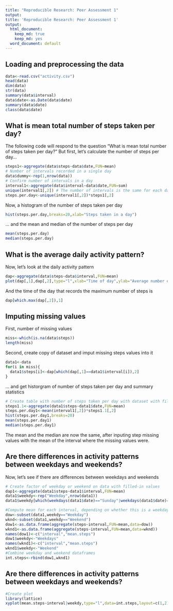 ```yaml
---
title: "Reproducible Research: Peer Assessment 1"
output: 
title: 'Reproducible Research: Peer Assessment 1'
output:
  html_document:
    keep_md: true
    keep_md: yes
  word_document: default
---
```



## Loading and preprocessing the data
```r


data<-read.csv("activity.csv")
head(data)
dim(data)
str(data)
summary(data$interval)
data$date<-as.Date(data$date)
summary(data$date)
class(data$date)
```

## What is mean total number of steps taken per day?
The following code will respond to the question "What is mean total number of steps taken per day?"
But first, let's calculate the number of steps per day...
```r
steps1<-aggregate(data$steps~data$date,FUN=mean)
# Number of intervals recorded in a single day
data$dummy<-rep(1,nrow(data))
# Confirm number of intervals in a day
interval1<-aggregate(data$interval~data$date,FUN=sum)
unique(interval1[,2]) # The number of intervals is the same for each day in the datset
steps.per.day<-unique(interval1[,2])*steps1[,2]
```
Now, a histogram of the number of steps taken per day
```r
hist(steps.per.day,breaks=20,xlab="Steps taken in a day")
```


... and the mean and median of the number of steps per day
```r
mean(steps.per.day)
median(steps.per.day)
```

## What is the average daily activity pattern?


Now, let's look at the daily activity pattern
```r
dap<-aggregate(data$steps~data$interval,FUN=mean)
plot(dap[,1],dap[,2],type="l",xlab="Time of day",ylab="Average number of steps in 5 mins")
```
And the time of the day that records the maximum number of steps is
```r
dap[which.max(dap[,2]),1]
```

## Imputing missing values
First, number of missing values
```r
miss<-which(is.na(data$steps))
length(miss)
```
Second, create copy of dataset and imput missing steps values into it
```r
data1<-data
for(i in miss){
  data1$steps[i]<-dap[which(dap[,1]==data1$interval[i]),2]
}
```
... and get historgram of number of steps taken per day and summary statistics
```r
# Create table with number of steps taken per day with dataset with filled-in missing values
steps1.1<-aggregate(data1$steps~data1$date,FUN=mean)
steps.per.day1<-mean(interval1[,2])*steps1.1[,2]
hist(steps.per.day1,breaks=20)
mean(steps.per.day1)
median(steps.per.day1)
```
The mean and the median are now the same, after inputing step missing values with the mean of the interval where the missing values were.

## Are there differences in activity patterns between weekdays and weekends?
Now, let's see if there are differences between weekdays and weekends
```r
# Create factor of weekday or weekend on data with filled-in values
dap1<-aggregate(data1$steps~data1$interval,FUN=mean)
data1$weekdy<-rep("Weekday",nrow(data1))
data1$weekdy[which(weekdays(data1$date)=="Sunday"|weekdays(data1$date)=="Saturday")]<-"Weekend"

#Compute mean for each interval, depending on whether this is a weekday or weekend day
dow<-subset(data1,weekdy=="Weekday")
wknd<-subset(data1,weekdy=="Weekend")
dow1<-as.data.frame(aggregate(steps~interval,FUN=mean,data=dow))
wknd1<-as.data.frame(aggregate(steps~interval,FUN=mean,data=wknd))
names(dow1)<-c("interval","mean.steps")
dow1$weekdy<-"Weekdays"
names(wknd1)<-c("interval","mean.steps")
wknd1$weekdy<-"Weekend"
#Combine weekday and weekend dataframes
int.steps<-rbind(dow1,wknd1)
```

## Are there differences in activity patterns between weekdays and weekends?
```r
#Create plot
library(lattice)
xyplot(mean.steps~interval|weekdy,type="l",data=int.steps,layout=c(1,2))
```